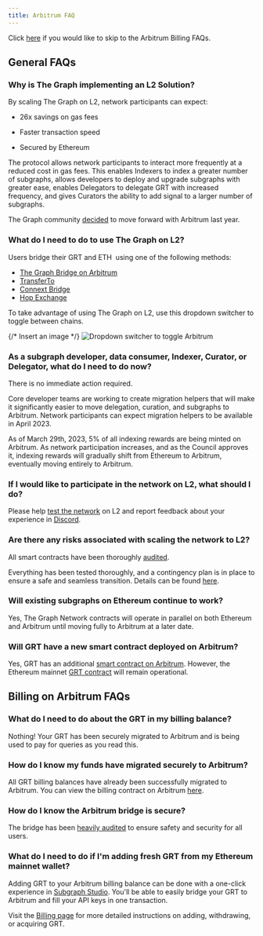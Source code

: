 ```yaml
---
title: Arbitrum FAQ
---
```


Click [here](#billing-on-arbitrum-faqs) if you would like to skip to the Arbitrum Billing FAQs.

## General FAQs

### Why is The Graph implementing an L2 Solution?

By scaling The Graph on L2, network participants can expect:

- 26x savings on gas fees

- Faster transaction speed

- Secured by Ethereum

The protocol allows network participants to interact more frequently at a reduced cost in gas fees. This enables Indexers to index a greater number of subgraphs, allows developers to deploy and upgrade subgraphs with greater ease, enables Delegators to delegate GRT with increased frequency, and gives Curators the ability to add signal to a larger number of subgraphs.

The Graph community [decided](https://forum.thegraph.com/t/gip-0031-arbitrum-grt-bridge/3305) to move forward with Arbitrum last year.

### What do I need to do to use The Graph on L2?

Users bridge their GRT and ETH  using one of the following methods:

- [The Graph Bridge on Arbitrum](https://bridge.arbitrum.io/?l2ChainId=42161)
- [TransferTo](https://transferto.xyz/swap)
- [Connext Bridge](https://bridge.connext.network/)
- [Hop Exchange](https://app.hop.exchange/#/send?token=ETH)

To take advantage of using The Graph on L2, use this dropdown switcher to toggle between chains.

{/* Insert an image */} ![Dropdown switcher to toggle Arbitrum](/img/arbitrum-screenshot-toggle.png)

### As a subgraph developer, data consumer, Indexer, Curator, or Delegator, what do I need to do now?

There is no immediate action required.

Core developer teams are working to create migration helpers that will make it significantly easier to move delegation, curation, and subgraphs to Arbitrum. Network participants can expect migration helpers to be available in April 2023.

As of March 29th, 2023, 5% of all indexing rewards are being minted on Arbitrum. As network participation increases, and as the Council approves it, indexing rewards will gradually shift from Ethereum to Arbitrum, eventually moving entirely to Arbitrum.

### If I would like to participate in the network on L2, what should I do?

Please help [test the network](https://testnet.thegraph.com/explorer) on L2 and report feedback about your experience in [Discord](https://discord.gg/vtvv7FP).

### Are there any risks associated with scaling the network to L2?

All smart contracts have been thoroughly [audited](https://github.com/graphprotocol/contracts/blob/dev/audits/OpenZeppelin/2022-07-graph-arbitrum-bridge-audit.pdf).

Everything has been tested thoroughly, and a contingency plan is in place to ensure a safe and seamless transition. Details can be found [here](https://forum.thegraph.com/t/gip-0037-the-graph-arbitrum-deployment-with-linear-rewards-minted-in-l2/3551#risks-and-security-considerations-20).

### Will existing subgraphs on Ethereum continue to work?

Yes, The Graph Network contracts will operate in parallel on both Ethereum and Arbitrum until moving fully to Arbitrum at a later date.

### Will GRT have a new smart contract deployed on Arbitrum?

Yes, GRT has an additional [smart contract on Arbitrum](https://arbiscan.io/address/0x9623063377ad1b27544c965ccd7342f7ea7e88c7). However, the Ethereum mainnet [GRT contract](https://etherscan.io/token/0xc944e90c64b2c07662a292be6244bdf05cda44a7) will remain operational.

## Billing on Arbitrum FAQs

### What do I need to do about the GRT in my billing balance?

Nothing! Your GRT has been securely migrated to Arbitrum and is being used to pay for queries as you read this.

### How do I know my funds have migrated securely to Arbitrum?

All GRT billing balances have already been successfully migrated to Arbitrum. You can view the billing contract on Arbitrum [here](https://arbiscan.io/address/0x1B07D3344188908Fb6DEcEac381f3eE63C48477a).

### How do I know the Arbitrum bridge is secure?

The bridge has been [heavily audited](https://code4rena.com/contests/2022-10-the-graph-l2-bridge-contest) to ensure safety and security for all users.

### What do I need to do if I'm adding fresh GRT from my Ethereum mainnet wallet?

Adding GRT to your Arbitrum billing balance can be done with a one-click experience in [Subgraph Studio](https://thegraph.com/studio/). You'll be able to easily bridge your GRT to Arbitrum and fill your API keys in one transaction.

Visit the [Billing page](https://thegraph.com/docs/en/billing/) for more detailed instructions on adding, withdrawing, or acquiring GRT.
